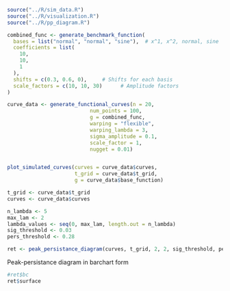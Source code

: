```r
source("../R/sim_data.R")
source("../R/visualization.R")
source("../R/pp_diagram.R")
```

```r
combined_func <- generate_benchmark_function(
  bases = list("normal", "normal", "sine"),  # x^1, x^2, normal, sine
  coefficients = list(
    10,
    10,
    1
  ),
  shifts = c(0.3, 0.6, 0),     # Shifts for each basis
  scale_factors = c(10, 10, 30)      # Amplitude factors
)

curve_data <- generate_functional_curves(n = 20,
                           num_points = 100,
                           g = combined_func,
                           warping = "flexible",
                           warping_lambda = 3,
                           sigma_amplitude = 0.1,
                           scale_factor = 1,
                           nugget = 0.01)


plot_simulated_curves(curves = curve_data$curves,
                      t_grid = curve_data$t_grid,
                      g = curve_data$base_function)
```


```r
t_grid <- curve_data$t_grid
curves <- curve_data$curves

n_lambda <- 5
max_lam <- 2
lambda_values <- seq(0, max_lam, length.out = n_lambda)
sig_threshold <- 0.03
pers_threshold <- 0.28
```


```r
ret <- peak_persistance_diagram(curves, t_grid, 2, 2, sig_threshold, pers_threshold)
```
Peak-persistance diagram in barchart form
```r
#ret$bc
ret$surface
```



